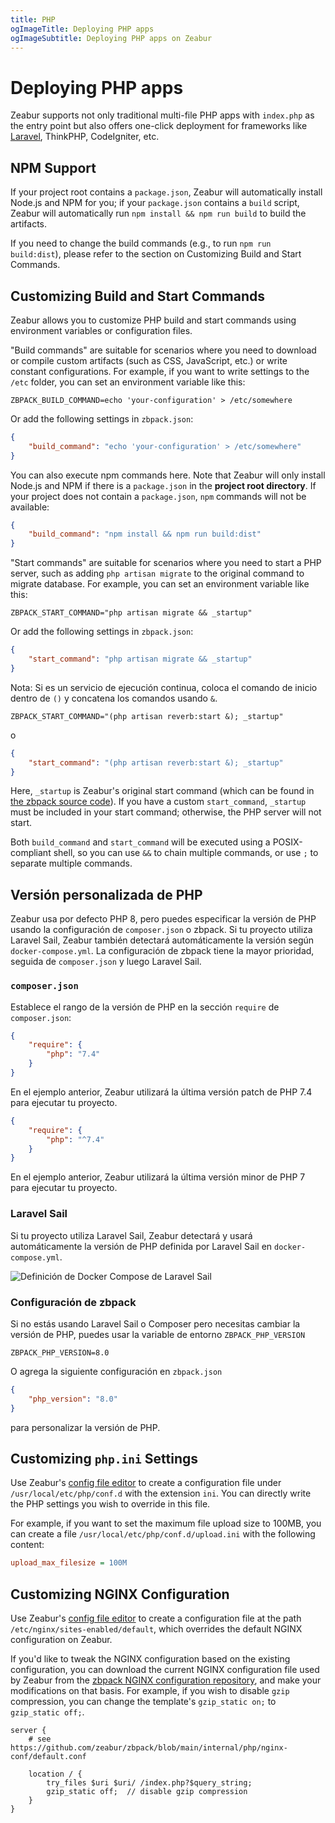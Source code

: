```yaml
---
title: PHP
ogImageTitle: Deploying PHP apps
ogImageSubtitle: Deploying PHP apps on Zeabur
---
```


# Deploying PHP apps

<WorkingInProgress />

Zeabur supports not only traditional multi-file PHP apps with `index.php` as the entry point but also offers one-click deployment for frameworks like [Laravel](./php/laravel), ThinkPHP, CodeIgniter, etc.

## NPM Support

If your project root contains a `package.json`, Zeabur will automatically install Node.js and NPM for you; if your `package.json` contains a `build` script, Zeabur will automatically run `npm install && npm run build` to build the artifacts.

If you need to change the build commands (e.g., to run `npm run build:dist`), please refer to the section on Customizing Build and Start Commands.

## Customizing Build and Start Commands

Zeabur allows you to customize PHP build and start commands using environment variables or configuration files.

"Build commands" are suitable for scenarios where you need to download or compile custom artifacts (such as CSS, JavaScript, etc.) or write constant configurations. For example, if you want to write settings to the `/etc` folder, you can set an environment variable like this:

```env
ZBPACK_BUILD_COMMAND=echo 'your-configuration' > /etc/somewhere
```

Or add the following settings in `zbpack.json`:

```json
{
    "build_command": "echo 'your-configuration' > /etc/somewhere"
}
```

You can also execute npm commands here. Note that Zeabur will only install Node.js and NPM if there is a `package.json` in the **project root directory**. If your project does not contain a `package.json`, `npm` commands will not be available:

```json
{
    "build_command": "npm install && npm run build:dist"
}
```

"Start commands" are suitable for scenarios where you need to start a PHP server, such as adding `php artisan migrate` to the original command to migrate database. For example, you can set an environment variable like this:

```env
ZBPACK_START_COMMAND="php artisan migrate && _startup"
```

Or add the following settings in `zbpack.json`:

```json
{
    "start_command": "php artisan migrate && _startup"
}
```

Nota: Si es un servicio de ejecución continua, coloca el comando de inicio dentro de `()` y concatena los comandos usando `&`.

```env
ZBPACK_START_COMMAND="(php artisan reverb:start &); _startup"
```

o

```json
{
    "start_command": "(php artisan reverb:start &); _startup"
}
```

Here, `_startup` is Zeabur's original start command (which can be found in [the zbpack source code](https://github.com/zeabur/zbpack/tree/main/internal/php)). If you have a custom `start_command`, `_startup` must be included in your start command; otherwise, the PHP server will not start.

Both `build_command` and `start_command` will be executed using a POSIX-compliant shell, so you can use `&&` to chain multiple commands, or use `;` to separate multiple commands.

## Versión personalizada de PHP

Zeabur usa por defecto PHP 8, pero puedes especificar la versión de PHP usando la configuración de `composer.json` o zbpack. Si tu proyecto utiliza Laravel Sail, Zeabur también detectará automáticamente la versión según `docker-compose.yml`. La configuración de zbpack tiene la mayor prioridad, seguida de `composer.json` y luego Laravel Sail.

### `composer.json`

Establece el rango de la versión de PHP en la sección `require` de `composer.json`:

```json
{
    "require": {
        "php": "7.4"
    }
}
```

En el ejemplo anterior, Zeabur utilizará la última versión patch de PHP 7.4 para ejecutar tu proyecto.

```json
{
    "require": {
        "php": "^7.4"
    }
}
```

En el ejemplo anterior, Zeabur utilizará la última versión minor de PHP 7 para ejecutar tu proyecto.

### Laravel Sail

Si tu proyecto utiliza Laravel Sail, Zeabur detectará y usará automáticamente la versión de PHP definida por Laravel Sail en `docker-compose.yml`.

![Definición de Docker Compose de Laravel Sail](/guides/php/laravel-sail-docker-compose.webp)

### Configuración de zbpack

Si no estás usando Laravel Sail o Composer pero necesitas cambiar la versión de PHP, puedes usar la variable de entorno `ZBPACK_PHP_VERSION`

```env
ZBPACK_PHP_VERSION=8.0
```

O agrega la siguiente configuración en `zbpack.json`

```json
{
    "php_version": "8.0"
}
```

para personalizar la versión de PHP.

## Customizing `php.ini` Settings

Use Zeabur's [config file editor](/deploy/config-edit) to create a configuration file under `/usr/local/etc/php/conf.d` with the extension `ini`. You can directly write the PHP settings you wish to override in this file.

For example, if you want to set the maximum file upload size to 100MB, you can create a file `/usr/local/etc/php/conf.d/upload.ini` with the following content:

```ini
upload_max_filesize = 100M
```

## Customizing NGINX Configuration

Use Zeabur's [config file editor](/deploy/config-edit) to create a configuration file at the path `/etc/nginx/sites-enabled/default`, which overrides the default NGINX configuration on Zeabur.

If you'd like to tweak the NGINX configuration based on the existing configuration, you can download the current NGINX configuration file used by Zeabur from the [zbpack NGINX configuration repository](https://github.com/zeabur/zbpack/blob/main/internal/php/nginx-conf/default.conf), and make your modifications on that basis. For example, if you wish to disable `gzip` compression, you can change the template's `gzip_static on;` to `gzip_static off;`.

```
server {
    # see https://github.com/zeabur/zbpack/blob/main/internal/php/nginx-conf/default.conf

    location / {
        try_files $uri $uri/ /index.php?$query_string;
        gzip_static off;  // disable gzip compression
	}
}
```
